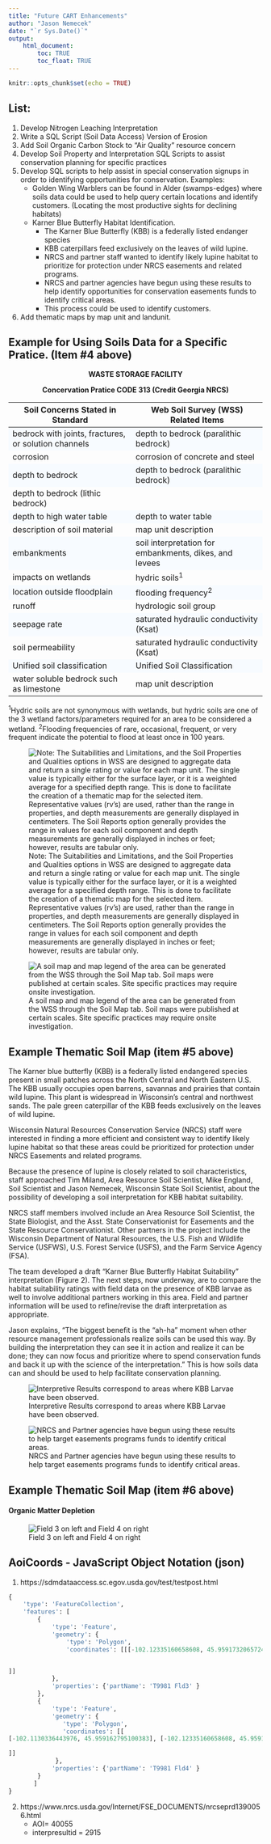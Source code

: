 ---
title: "Future CART Enhancements"
author: "Jason Nemecek"
date: "`r Sys.Date()`"
output: 
    html_document:
        toc: TRUE
        toc_float: TRUE
---

```{r setup, include=FALSE}
knitr::opts_chunk$set(echo = TRUE)
```

<style>
   tbody tr:nth-child(odd){
    background-color: #F7FBFF;
  }
</style>


## List:
1. Develop Nitrogen Leaching Interpretation 
2. Write a SQL Script (Soil Data Access) Version of Erosion
3. Add Soil Organic Carbon Stock to "Air Quality" resource concern
4. Develop Soil Property and Interpretation SQL Scripts to assist conservation planning for specific practices
5.  Develop SQL scripts to help assist in special conservation signups in order to identifying opportunities for conservation. Examples:
    + Golden Wing Warblers can be found in Alder (swamps-edges) where soils data could be used to help query certain locations and identify customers. (Locating the most productive sights for declining habitats)
    + Karner Blue Butterfly Habitat Identification.
        +	The Karner Blue Butterfly (KBB) is a federally listed endanger species
        + KBB caterpillars feed exclusively on the leaves of wild lupine.
        +	NRCS and partner staff wanted to identify likely lupine habitat to prioritize for protection under NRCS easements and related programs.
        + 	NRCS and partner agencies have begun using these results to help identify opportunities for conservation easements funds to identify critical areas.
        + This process could be used to identify customers.
6. Add thematic maps by map unit and landunit.


## Example for Using Soils Data for a Specific Pratice. (Item #4 above)
<center>
**WASTE STORAGE FACILITY**

**Concervation Pratice CODE 313 (Credit Georgia NRCS)**

</center>

Soil Concerns Stated in Standard|Web Soil Survey (WSS) Related Items 
--------------------------------------------|-----------------------------------------------
bedrock with joints, fractures, or solution channels|depth to bedrock (paralithic bedrock)
corrosion|corrosion of concrete and steel
depth to bedrock|depth to bedrock (paralithic bedrock)
|depth to bedrock (lithic bedrock)
depth to high water table|depth to water table
description of soil material|map unit description
embankments|soil interpretation for embankments, dikes, and levees
impacts on wetlands|hydric soils^1^
location outside floodplain|flooding frequency^2^
runoff|hydrologic soil group
seepage rate|saturated hydraulic conductivity (Ksat)
soil permeability|saturated hydraulic conductivity (Ksat)
Unified soil classification|Unified Soil Classification
water soluble bedrock such as limestone|map unit description

^1^Hydric soils are not synonymous with wetlands, but hydric soils are one of the 3 wetland factors/parameters required for an area to be considered a wetland.
^2^Flooding frequencies of rare, occasional, frequent, or very frequent indicate the potential to flood at least once in 100 years.

![Note: The Suitabilities and Limitations, and the Soil Properties and Qualities options in WSS are designed to aggregate data and return a single rating or value for each map unit. The single value is typically either for the surface layer, or it is a weighted average for a specified depth range. This is done to facilitate the creation of a thematic map for the selected item. Representative values (rv’s) are used, rather than the range in properties, and depth measurements are generally displayed in centimeters. The Soil Reports option generally provides the range in values for each soil component and depth measurements are generally displayed in inches or feet; however, results are tabular only.](https://jneme910.github.io/CART/TableImages/future_pratices_soil.PNG)






![A soil map and map legend of the area can be generated from the WSS through the Soil Map tab.  Soil maps were published at certain scales.  Site specific practices may require onsite investigation.](https://jneme910.github.io/CART/TableImages/future_pratices_soil2.PNG)

## Example Thematic Soil Map (item #5 above)
The Karner blue butterfly (KBB) is a federally listed endangered species present in small patches across the North Central and North Eastern U.S. The KBB usually occupies open barrens, savannas and prairies that contain wild lupine. This plant is widespread in Wisconsin’s central and northwest sands. The pale green caterpillar of the KBB feeds exclusively on the leaves of wild lupine.

Wisconsin Natural Resources Conservation Service (NRCS) staff were interested in finding a more efficient and consistent way to identify likely lupine habitat so that these areas could be prioritized for protection under NRCS Easements and related programs. 

Because the presence of lupine is closely related to soil characteristics, staff approached Tim Miland, Area Resource Soil Scientist, Mike England, Soil Scientist and Jason Nemecek, Wisconsin State Soil Scientist, about the possibility of developing a soil interpretation for KBB habitat suitability.

NRCS staff members involved include an Area Resource Soil Scientist, the State Biologist, and the Asst. State Conservationist for Easements and the State Resource Conservationist. Other partners in the project include the Wisconsin Department of Natural Resources, the U.S. Fish and Wildlife Service (USFWS), U.S. Forest Service (USFS), and the Farm Service Agency (FSA).

The team developed a draft “Karner Blue Butterfly Habitat Suitability” interpretation (Figure 2). The next steps, now underway, are to compare the habitat suitability ratings with field data on the presence of KBB larvae as well to involve additional partners working in this area. Field and partner information will be used to refine/revise the draft interpretation as appropriate.

Jason explains, “The biggest benefit is the “ah-ha” moment when other resource management professionals realize soils can be used this way. By building the interpretation they can see it in action and realize it can be done; they can now focus and prioritize where to spend conservation funds and back it up with the science of the interpretation.” This is how soils data can and should be used to help facilitate conservation planning.
 
![Interpretive Results correspond to areas where KBB Larvae have been observed. ](https://jneme910.github.io/CART/TableImages/WIKBB_Interp.JPG)

![NRCS and Partner agencies have begun using these results to help target easements programs funds to identify critical areas.](https://jneme910.github.io/CART/TableImages/RegionKBB.JPG)


## Example Thematic Soil Map (item #6 above)


#### Organic Matter Depletion 


![Field 3 on left and Field 4 on right](https://jneme910.github.io/CART/TableImages/future_OM_Depletion.PNG)

## AoiCoords - JavaScript Object Notation (json)
1. https://sdmdataaccess.sc.egov.usda.gov/test/testpost.html

```{SQL}
{
	'type': 'FeatureCollection',
	'features': [
		{
			'type': 'Feature',
			'geometry': {
				'type': 'Polygon',
				'coordinates': [[[-102.12335160658608, 45.959173206572416], [-102.13402890980223, 45.959218442561564], [-102.13386921506947, 45.944643788188387], [ -102.12327175652177, 45.944703605814198], [-102.12335160658608 , 45.959173206572416]


]]
			},
			'properties': {'partName': 'T9981 Fld3' }
		},
		{
			'type': 'Feature',
			'geometry': {
			   'type': 'Polygon',
			   'coordinates': [[
[-102.1130336443976, 45.959162795100383], [-102.12335160658608, 45.959173206572416], [-102.12327175652177, 45.944703605814198], [-102.1128892282776, 45.944710506326032], [-102.1130336443976, 45.959162795100383]

]]
			 },
			'properties': {'partName': 'T9981 Fld4' }
		}
	   ]
}
```



2. https://www.nrcs.usda.gov/Internet/FSE_DOCUMENTS/nrcseprd1390056.html
    + AOI= 40055
    + interpresultid = 2915
    
    









